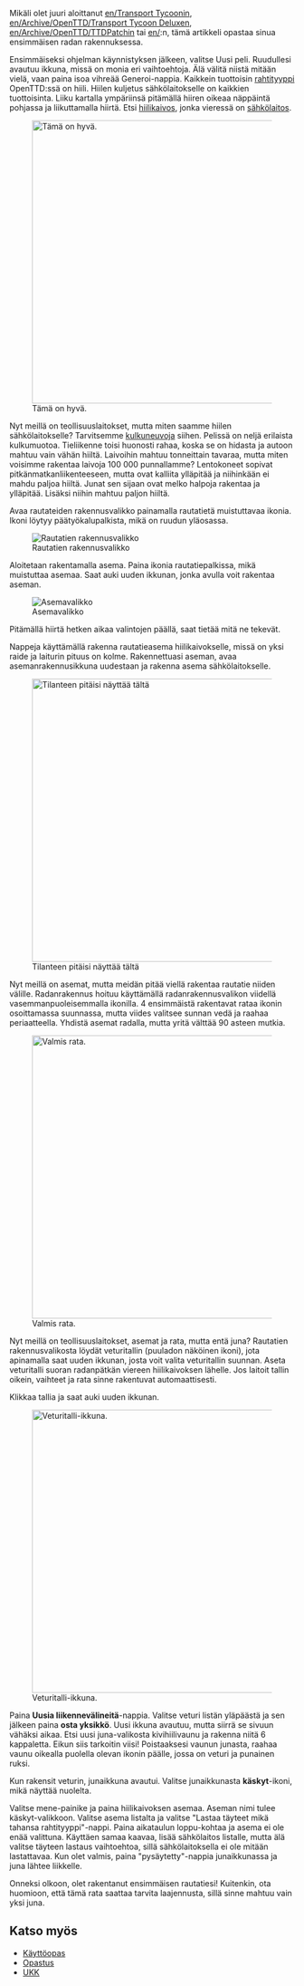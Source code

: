 {{fi/Tutorial}}

Mikäli olet juuri aloittanut [[en/Transport Tycoon]]in, [[en/Archive/OpenTTD/Transport Tycoon Deluxe]]n, [[en/Archive/OpenTTD/TTDPatch]]in tai [[en/]]:n, tämä artikkeli opastaa sinua ensimmäisen radan rakennuksessa.

Ensimmäiseksi ohjelman käynnistyksen jälkeen, valitse Uusi peli. Ruudullesi avautuu ikkuna, missä on monia eri vaihtoehtoja. Älä välitä niistä mitään vielä, vaan paina isoa vihreää Generoi-nappia.  Kaikkein tuottoisin [[fi/rahtityypit|rahtityyppi]] OpenTTD:ssä on hiili. Hiilen kuljetus sähkölaitokselle on kaikkien tuottoisinta. Liiku kartalla ympäriinsä pitämällä hiiren oikeaa näppäintä pohjassa ja liikuttamalla hiirtä. Etsi [[fi/hiilikaivos|hiilikaivos]], jonka vieressä on [[fi/sähkölaitos|sähkölaitos]].

[[File:en/tutorial1.png|thumb|500px|center|Tämä on hyvä.]]

Nyt meillä on teollisuuslaitokset, mutta miten saamme hiilen sähkölaitokselle? Tarvitsemme [[fi/Vehicles|kulkuneuvoja]] siihen. Pelissä on neljä erilaista kulkumuotoa. Tieliikenne toisi huonosti rahaa, koska se on hidasta ja autoon mahtuu vain vähän hiiltä. Laivoihin mahtuu tonneittain tavaraa, mutta miten voisimme rakentaa laivoja 100 000 punnallamme? Lentokoneet sopivat pitkänmatkanliikenteeseen, mutta ovat kalliita ylläpitää ja niihinkään ei mahdu paljoa hiiltä. Junat sen sijaan ovat melko halpoja rakentaa ja ylläpitää. Lisäksi niihin mahtuu paljon hiiltä.

Avaa rautateiden rakennusvalikko painamalla rautatietä muistuttavaa ikonia. Ikoni löytyy päätyökalupalkista, mikä on ruudun yläosassa.

[[File:en/Railroad Construction.png|center|Rautatien rakennusvalikko]]

Aloitetaan rakentamalla asema. Paina ikonia rautatiepalkissa, mikä muistuttaa asemaa. Saat auki uuden ikkunan, jonka avulla voit rakentaa aseman.

[[File:en/stationgui.png|center|frame|Asemavalikko]]

Pitämällä hiirtä hetken aikaa valintojen päällä, saat tietää mitä ne tekevät.

Nappeja käyttämällä rakenna rautatieasema hiilikaivokselle, missä on yksi raide ja laiturin pituus on kolme. Rakennettuasi aseman, avaa asemanrakennusikkuna uudestaan ja rakenna asema sähkölaitokselle.

[[File:en/tutorial2.png|thumb|500px|center|Tilanteen pitäisi näyttää tältä]]

Nyt meillä on asemat, mutta meidän pitää viellä rakentaa rautatie niiden välille. Radanrakennus hoituu käyttämällä radanrakennusvalikon viidellä vasemmanpuoleisemmalla ikonilla. 4 ensimmäistä rakentavat rataa ikonin osoittamassa suunnassa, mutta viides valitsee sunnan vedä ja raahaa periaatteella. Yhdistä asemat radalla, mutta yritä välttää 90 asteen mutkia.

[[File:en/tutorial3.png|thumb|500px|center|Valmis rata.]]

Nyt meillä on teollisuuslaitokset, asemat ja rata, mutta entä juna? Rautatien rakennusvalikosta löydät veturitallin (puuladon näköinen ikoni), jota apinamalla saat uuden ikkunan, josta voit valita veturitallin suunnan. Aseta veturitalli suoran radanpätkän viereen hiilikaivoksen lähelle. Jos laitoit tallin oikein, vaihteet ja rata sinne rakentuvat automaattisesti.

Klikkaa tallia ja saat auki uuden ikkunan.

[[File:en/tutorial4.png|thumb|500px|center|Veturitalli-ikkuna.]]

Paina '''Uusia liikennevälineitä'''-nappia. Valitse veturi listän yläpäästä ja sen jälkeen paina '''osta yksikkö'''. Uusi ikkuna avautuu, mutta siirrä se sivuun vähäksi aikaa. Etsi uusi juna-valikosta kivihiilivaunu ja rakenna niitä 6 kappaletta. Eikun siis tarkoitin viisi! Poistaaksesi vaunun junasta, raahaa vaunu oikealla puolella olevan ikonin päälle, jossa on veturi ja punainen ruksi.

Kun rakensit veturin, junaikkuna avautui. Valitse junaikkunasta '''käskyt'''-ikoni, mikä näyttää nuolelta.

Valitse mene-painike ja paina hiilikaivoksen asemaa. Aseman nimi tulee käskyt-valikkoon. Valitse asema listalta ja valitse "Lastaa täyteet mikä tahansa rahtityyppi"-nappi. Paina aikataulun loppu-kohtaa ja asema ei ole enää valittuna. Käyttäen samaa kaavaa, lisää sähkölaitos listalle, mutta älä valitse täyteen lastaus vaihtoehtoa, sillä sähkölaitoksella ei ole mitään lastattavaa. Kun olet valmis, paina "pysäytetty"-nappia junaikkunassa ja juna lähtee liikkelle.

Onneksi olkoon, olet rakentanut ensimmäisen rautatiesi! Kuitenkin, ota huomioon, että tämä rata saattaa tarvita laajennusta, sillä sinne mahtuu vain yksi juna.

==Katso myös==
*[[fi/Manual/OpenTTD|Käyttöopas]]
*[[fi/Tutorial|Opastus]]
*[[fi/FAQ|UKK]]